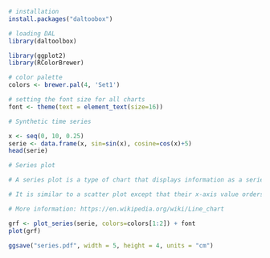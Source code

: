 ```r
# installation 
install.packages("daltoobox")

# loading DAL
library(daltoolbox) 
```

```r
library(ggplot2)
library(RColorBrewer)

# color palette
colors <- brewer.pal(4, 'Set1')

# setting the font size for all charts
font <- theme(text = element_text(size=16))
```

```r
# Synthetic time series

x <- seq(0, 10, 0.25)
serie <- data.frame(x, sin=sin(x), cosine=cos(x)+5)
head(serie)
```

```r
# Series plot

# A series plot is a type of chart that displays information as a series of data points connected by straight line segments. 

# It is similar to a scatter plot except that their x-axis value orders the measurement points.

# More information: https://en.wikipedia.org/wiki/Line_chart

grf <- plot_series(serie, colors=colors[1:2]) + font
plot(grf)
```

```r
ggsave("series.pdf", width = 5, height = 4, units = "cm")
```


